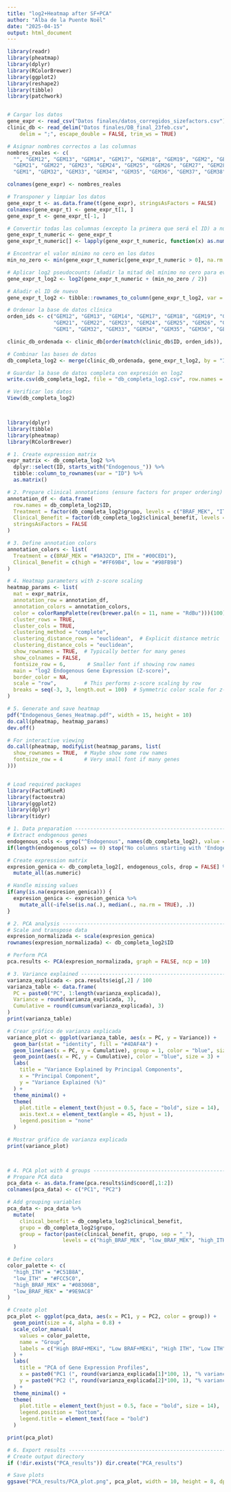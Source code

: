 ---
title: "log2+Heatmap after SF+PCA"
author: "Alba de la Puente Noël"
date: "2025-04-15"
output: html_document
---


```{r setup, include=FALSE}
library(readr)
library(pheatmap)
library(dplyr)
library(RColorBrewer)
library(ggplot2)
library(reshape2)
library(tibble)
library(patchwork)


# Cargar los datos
gene_expr <- read_csv("Datos finales/datos_corregidos_sizefactors.csv")
clinic_db <- read_delim("Datos finales/DB_final_23feb.csv", 
    delim = ";", escape_double = FALSE, trim_ws = TRUE)

# Asignar nombres correctos a las columnas
nombres_reales <- c(
  "", "GEM12", "GEM13", "GEM14", "GEM17", "GEM18", "GEM19", "GEM2", "GEM3", "GEM4", "GEM5", "GEM6",
  "GEM21", "GEM22", "GEM23", "GEM24", "GEM25", "GEM26", "GEM27", "GEM28", "GEM29", "GEM30", "GEM31",
  "GEM1", "GEM32", "GEM33", "GEM34", "GEM35", "GEM36", "GEM37", "GEM38", "GEM42")

colnames(gene_expr) <- nombres_reales

# Transponer y limpiar los datos
gene_expr_t <- as.data.frame(t(gene_expr), stringsAsFactors = FALSE)
colnames(gene_expr_t) <- gene_expr_t[1, ]
gene_expr_t <- gene_expr_t[-1, ]

# Convertir todas las columnas (excepto la primera que será el ID) a numéricas
gene_expr_t_numeric <- gene_expr_t
gene_expr_t_numeric[] <- lapply(gene_expr_t_numeric, function(x) as.numeric(as.character(x)))

# Encontrar el valor mínimo no cero en los datos
min_no_zero <- min(gene_expr_t_numeric[gene_expr_t_numeric > 0], na.rm = TRUE)

# Aplicar log2 pseudocounts (añadir la mitad del mínimo no cero para evitar -Inf)
gene_expr_t_log2 <- log2(gene_expr_t_numeric + (min_no_zero / 2))

# Añadir el ID de nuevo
gene_expr_t_log2 <- tibble::rownames_to_column(gene_expr_t_log2, var = "ID")

# Ordenar la base de datos clínica
orden_ids <- c("GEM12", "GEM13", "GEM14", "GEM17", "GEM18", "GEM19", "GEM2", "GEM3", "GEM4", "GEM5", "GEM6",
               "GEM21", "GEM22", "GEM23", "GEM24", "GEM25", "GEM26", "GEM27", "GEM28", "GEM29", "GEM30", "GEM31",
               "GEM1", "GEM32", "GEM33", "GEM34", "GEM35", "GEM36", "GEM37", "GEM38", "GEM42")

clinic_db_ordenada <- clinic_db[order(match(clinic_db$ID, orden_ids)), ]

# Combinar las bases de datos
db_completa_log2 <- merge(clinic_db_ordenada, gene_expr_t_log2, by = "ID")

# Guardar la base de datos completa con expresión en log2
write.csv(db_completa_log2, file = "db_completa_log2.csv", row.names = FALSE)

# Verificar los datos
View(db_completa_log2)




```


```{r Heatmap log2-zscored}
library(dplyr)
library(tibble)
library(pheatmap)
library(RColorBrewer)

# 1. Create expression matrix
expr_matrix <- db_completa_log2 %>%
  dplyr::select(ID, starts_with("Endogenous_")) %>%
  tibble::column_to_rownames(var = "ID") %>%
  as.matrix()

# 2. Prepare clinical annotations (ensure factors for proper ordering)
annotation_df <- data.frame(
  row.names = db_completa_log2$ID,
  Treatment = factor(db_completa_log2$grupo, levels = c("BRAF_MEK", "ITH")),
  Clinical_Benefit = factor(db_completa_log2$clinical_benefit, levels = c("high", "low")),
  stringsAsFactors = FALSE
)

# 3. Define annotation colors
annotation_colors <- list(
  Treatment = c(BRAF_MEK = "#9A32CD", ITH = "#00CED1"),
  Clinical_Benefit = c(high = "#FF69B4", low = "#98FB98")
)

# 4. Heatmap parameters with z-score scaling
heatmap_params <- list(
  mat = expr_matrix,
  annotation_row = annotation_df,
  annotation_colors = annotation_colors,
  color = colorRampPalette(rev(brewer.pal(n = 11, name = "RdBu")))(100),
  cluster_rows = TRUE,
  cluster_cols = TRUE,
  clustering_method = "complete",
  clustering_distance_rows = "euclidean",  # Explicit distance metric
  clustering_distance_cols = "euclidean",
  show_rownames = TRUE,  # Typically better for many genes
  show_colnames = FALSE,
  fontsize_row = 6,       # Smaller font if showing row names
  main = "log2 Endogenous Gene Expression (Z-score)",
  border_color = NA,
  scale = "row",         # This performs z-score scaling by row
  breaks = seq(-3, 3, length.out = 100)  # Symmetric color scale for z-scores
)

# 5. Generate and save heatmap
pdf("Endogenous_Genes_Heatmap.pdf", width = 15, height = 10)
do.call(pheatmap, heatmap_params)
dev.off()

# For interactive viewing
do.call(pheatmap, modifyList(heatmap_params, list(
  show_rownames = TRUE,  # Maybe show some row names
  fontsize_row = 4       # Very small font if many genes
)))



```


```{r PCA}
# Load required packages
library(FactoMineR)
library(factoextra)
library(ggplot2)
library(dplyr)
library(tidyr)

# 1. Data preparation -----------------------------------------------------
# Extract endogenous genes
endogenous_cols <- grep("^Endogenous", names(db_completa_log2), value = TRUE)
if(length(endogenous_cols) == 0) stop("No columns starting with 'Endogenous' found")

# Create expression matrix
expresion_genica <- db_completa_log2[, endogenous_cols, drop = FALSE] %>%
  mutate_all(as.numeric)

# Handle missing values
if(any(is.na(expresion_genica))) {
  expresion_genica <- expresion_genica %>% 
    mutate_all(~ifelse(is.na(.), median(., na.rm = TRUE), .))
}

# 2. PCA analysis ---------------------------------------------------------
# Scale and transpose data
expresion_normalizada <- scale(expresion_genica)
rownames(expresion_normalizada) <- db_completa_log2$ID

# Perform PCA
pca.results <- PCA(expresion_normalizada, graph = FALSE, ncp = 10)

# 3. Variance explained ---------------------------------------------------
varianza_explicada <- pca.results$eig[,2] / 100
varianza_table <- data.frame(
  PC = paste0("PC", 1:length(varianza_explicada)),
  Variance = round(varianza_explicada, 3),
  Cumulative = round(cumsum(varianza_explicada), 3)
)
print(varianza_table)

# Crear gráfico de varianza explicada
variance_plot <- ggplot(varianza_table, aes(x = PC, y = Variance)) +
  geom_bar(stat = "identity", fill = "#4DAF4A") +
  geom_line(aes(x = PC, y = Cumulative), group = 1, color = "blue", size = 1) +
  geom_point(aes(x = PC, y = Cumulative), color = "blue", size = 3) +
  labs(
    title = "Variance Explained by Principal Components",
    x = "Principal Component",
    y = "Variance Explained (%)"
  ) +
  theme_minimal() +
  theme(
    plot.title = element_text(hjust = 0.5, face = "bold", size = 14),
    axis.text.x = element_text(angle = 45, hjust = 1),
    legend.position = "none"
  )

# Mostrar gráfico de varianza explicada
print(variance_plot)



# 4. PCA plot with 4 groups -----------------------------------------------
# Prepare PCA data
pca_data <- as.data.frame(pca.results$ind$coord[,1:2])
colnames(pca_data) <- c("PC1", "PC2")

# Add grouping variables
pca_data <- pca_data %>%
  mutate(
    clinical_benefit = db_completa_log2$clinical_benefit,
    grupo = db_completa_log2$grupo,
    group = factor(paste(clinical_benefit, grupo, sep = "_"),
                  levels = c("high_BRAF_MEK", "low_BRAF_MEK", "high_ITH", "low_ITH"))
  )

# Define colors
color_palette <- c(
  "high_ITH" = "#C51B8A", 
  "low_ITH" = "#FCC5C0",
  "high_BRAF_MEK" = "#08306B", 
  "low_BRAF_MEK" = "#9E9AC8"
)

# Create plot
pca_plot <- ggplot(pca_data, aes(x = PC1, y = PC2, color = group)) +
  geom_point(size = 4, alpha = 0.8) +
  scale_color_manual(
    values = color_palette,
    name = "Group",
    labels = c("High BRAF+MEKi", "Low BRAF+MEKi", "High ITH", "Low ITH")
  ) +
  labs(
    title = "PCA of Gene Expression Profiles",
    x = paste0("PC1 (", round(varianza_explicada[1]*100, 1), "% variance)"),
    y = paste0("PC2 (", round(varianza_explicada[2]*100, 1), "% variance)")
  ) +
  theme_minimal() +
  theme(
    plot.title = element_text(hjust = 0.5, face = "bold", size = 14),
    legend.position = "bottom",
    legend.title = element_text(face = "bold")
  )

print(pca_plot)

# 6. Export results ------------------------------------------------------
# Create output directory
if (!dir.exists("PCA_results")) dir.create("PCA_results")

# Save plots
ggsave("PCA_results/PCA_plot.png", pca_plot, width = 10, height = 8, dpi = 300)



```

